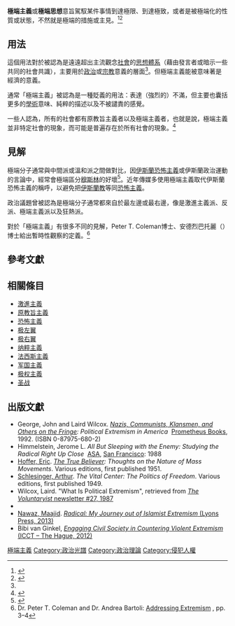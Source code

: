 {{Expand English|Extremism}}
{{政党政治}}
'''極端主義'''或'''極端思想'''意旨駕馭某件事情到達極限、到達極致，或者是被極端化的性質或狀態，不然就是極端的措施或主見。<ref name="The Free Dictionary">{{cite web |url=http://www.thefreedictionary.com/extremism |title=Extremism - definition of extremism by The Free Dictionary |publisher=The Free Dictionary |accessdate=2016-04-19 |archive-date=2015-12-08 |archive-url=https://web.archive.org/web/20151208134448/http://www.thefreedictionary.com/extremism |dead-url=no }}{{en}}</ref><ref>{{cite web |url=http://www.merriam-webster.com/dictionary/extremism |title=Definition of extremism by Merriam-Webster |publisher=Merriam-Webster Dictionary |accessdate=2016-04-19 |archive-date=2015-12-18 |archive-url=https://web.archive.org/web/20151218144233/http://www.merriam-webster.com/dictionary/extremism |dead-url=no }}{{en}}</ref>

==用法==
這個用法對於被認為是遠遠超出主流觀念[[社會|社會]]的[[思想體系|思想體系]]（藉由發言者或暗示一些共同的社會共識），主要用於[[政治|政治]]或[[宗教|宗教]]意義的層面<ref name="The Free Dictionary"/>。但極端主義能被意味著是經濟的意義。

通常「極端主義」被認為是一種貶義的用法：表達（強烈的）不滿，但主要也囊括更多的[[學術|學術]]意味、純粹的描述以及不被譴責的感覺。

一些人認為，所有的社會都有原教旨主義者以及極端主義者，也就是說，極端主義並非特定社會的現象，而可能是普遍存在於所有社會的現象。<ref>{{cite news |title=A vote on the death penalty will kill the argument |url=https://www.smh.com.au/opinion/a-vote-on-the-death-penalty-will-kill-the-argument-20030812-gdh8pw.html |work=The Sydney Morning Herald |date=2003-08-12 |accessdate=2021-05-23 |archive-date=2021-05-23 |archive-url=https://web.archive.org/web/20210523065621/https://www.smh.com.au/opinion/a-vote-on-the-death-penalty-will-kill-the-argument-20030812-gdh8pw.html |dead-url=no }}</ref>

==見解==
極端分子通常與中間派或溫和派之間做對比，因[[伊斯蘭恐怖主義|伊斯蘭恐怖主義]]或伊斯蘭政治運動的言論中，經常會極端區分[[穆斯林|穆斯林]]的好壞<ref>{{cite journal |url=https://wikileaks.org/gifiles/attach/106/106950_.pdf |title=The Battle for Hearts and Minds: Moderate vs. Extremist Views in the Muslim World |author=Mogahed, Dalia |journal=[[Wikileaks|Wikileaks]] |year=2006 |pages=2 |accessdate=2016-04-19 |archive-date=2015-12-08 |archive-url=https://web.archive.org/web/20151208071747/https://wikileaks.org/gifiles/attach/106/106950_.pdf |dead-url=no }}</ref>。近年傳媒多使用極端主義取代伊斯蘭恐怖主義的稱呼，以避免把[[伊斯蘭教|伊斯蘭教]]等同[[恐怖主義|恐怖主義]]。

政治議題曾被認為是極端分子通常都來自於最左邊或最右邊，像是激進主義派、反派、極端主義派以及狂熱派。

對於「極端主義」有很多不同的見解，Peter T. Coleman博士、安德烈巴托麗（{{lang-en|Andrea Bartoli}}）博士給出暫時性觀察的定義。<ref name="ab">Dr. Peter T. Coleman and Dr. Andrea Bartoli: [http://www.tc.columbia.edu/i/a/document/9386_WhitePaper_2_Extremism_030809.pdf Addressing Extremism] {{Wayback|url=http://www.tc.columbia.edu/i/a/document/9386_WhitePaper_2_Extremism_030809.pdf |date=20150924113521 }}, pp. 3–4</ref>

==參考文獻==
{{reflist}}

==相關條目==
* [[激進主義|激進主義]]
* [[原教旨主義|原教旨主義]]
* [[恐怖主義|恐怖主義]]
* [[极左翼|极左翼]]
* [[极右翼|极右翼]]
* [[纳粹主義|纳粹主義]]
* [[法西斯主義|法西斯主義]]
* [[军国主義|军国主義]]
* [[极权主義|极权主義]]
* [[圣战|圣战]]

==出版文獻==
* George, John and Laird Wilcox. ''[[Nazis,_Communists,_Klansmen,_and_Others_on_the_Fringe|Nazis, Communists, Klansmen, and Others on the Fringe]]: Political Extremism in America''  [[Prometheus_Books|Prometheus Books]], 1992. (ISBN 0-87975-680-2){{en}}
* Himmelstein, Jerome L. ''All But Sleeping with the Enemy: Studying the Radical Right Up Close''  [[American_Sociological_Association|ASA]], [[San_Francisco,_California|San Francisco]]: 1988{{en}}
* [[Eric_Hoffer|Hoffer, Eric]]. ''[[The_True_Believer|The True Believer]]: Thoughts on the Nature of Mass Movements''. Various editions, first published 1951.{{en}}
* [[Arthur_Schlesinger,_Jr.|Schlesinger, Arthur]]. ''The Vital Center: The Politics of Freedom''. Various editions, first published 1949.{{en}}
* Wilcox, Laird. "What Is Political Extremism", retrieved from [https://web.archive.org/web/20060612062321/http://www.voluntaryist.com/articles/027a.php ''The Voluntaryist'' newsletter #27, 1987]{{en}}
* {{cite book|author=Ronald Wintrobe|title=Rational extremism: the political economy of radicalism|url=https://archive.org/details/rationalextremis0000wint|year=2006|publisher=[[Cambridge_University_Press|Cambridge University Press]] |isbn=978-0-521-85964-6}}{{en}}
* [[Maajid_Nawaz|Nawaz, Maajid]]. [https://web.archive.org/web/20131010152319/http://lyonspress.com/radical-9780762791361 ''Radical: My Journey out of Islamist Extremism'' (Lyons Press, 2013)]{{en}}
* Bibi van Ginkel, [http://www.icct.nl/news/a-fear-management-approach-to-counter-terrorism ''Engaging Civil Society in Countering Violent Extremism'' (ICCT – The Hague, 2012)] {{Wayback|url=http://www.icct.nl/news/a-fear-management-approach-to-counter-terrorism |date=20150402040414 }}{{en}}

[[Category:極端主義|]]
[[Category:政治光譜|Category:政治光譜]]
[[Category:政治理論|Category:政治理論]]
[[Category:侵犯人權|Category:侵犯人權]]